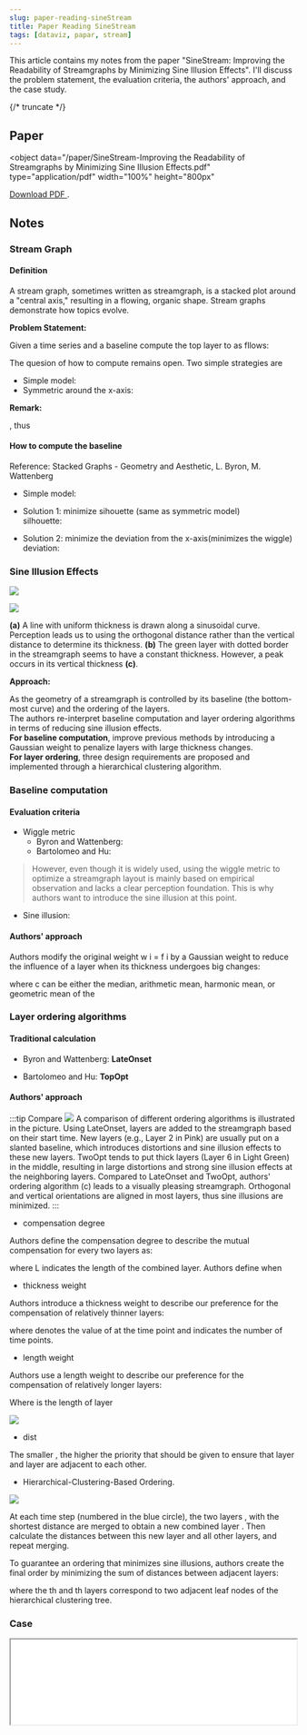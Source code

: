 ```yaml
---
slug: paper-reading-sineStream
title: Paper Reading SineStream
tags: [dataviz, papar, stream]
---
```



This article contains my notes from the paper "SineStream: Improving the Readability of Streamgraphs by Minimizing Sine Illusion Effects". I'll discuss the problem statement, the evaluation criteria, the authors' approach, and the case study.

{/* truncate */}

## Paper

<object
  data="/paper/SineStream-Improving the Readability of Streamgraphs by  Minimizing Sine Illusion Effects.pdf"
  type="application/pdf"
  width="100%"
  height="800px"
>
  <a href="/paper/SineStream-Improving the Readability of Streamgraphs by  Minimizing Sine Illusion Effects.pdf">
    Download PDF
  </a>
  .
</object>

## Notes

### Stream Graph

#### Definition

A stream graph, sometimes written as streamgraph, is a stacked plot around a "central axis," resulting in a flowing, organic shape. Stream graphs demonstrate how topics evolve.

**Problem Statement:**

Given a time series <InlineMath math="{f_1,f_2,...f_n}" /> and a baseline <InlineMath math="g_0" /> compute the top layer to <InlineMath math="f_i" /> as fllows:

<BlockMath math="g_i=g_0+\sum_{j=1}^if_j" />

The quesion of how to compute <InlineMath math="g_0" /> remains open. Two simple strategies are

- Simple model: <InlineMath math="g_0\ \equiv\ 0" />
- Symmetric around the x-axis: <InlineMath math="g_0\ =\ -\frac{1}{2}\sum_{i=1}^nf_i" />

**Remark:**

<InlineMath math="f_i\ =\ {f_i(t_0),f_i(t_1),...f_i(t_n)}" />, thus <InlineMath math="g_i\ =\ {g_i(t_0),g_i(t_1),...g_i(t_n)}" />

#### How to compute the baseline

Reference: Stacked Graphs - Geometry and Aesthetic, L. Byron, M. Wattenberg

- Simple model: <InlineMath math="g_0\ \equiv\ 0" />
- Solution 1: minimize sihouette (same as symmetric model)  
  silhouette: <InlineMath math="f(g_0)\ =\ g_0^2 + g_n^2\ =\ g_0^2+(g_0+\sum_{i=1}^nf_i)" />
  <InlineMath math="\frac{df}{dg_0} = 0\ \Longrightarrow\ g_0=-\frac{1}{2}\sum_{i=1}^nf_i" />
- Solution 2: minimize the deviation <InlineMath math="g_i" /> from the x-axis(minimizes the wiggle)  
  deviation: <InlineMath math="f(g_0)=\sum_{i=0}^ng_i^2"  />

  <InlineMath math="\frac{df}{dg_0} = 0\ \Longrightarrow\ g_0=-\frac{1}{n+1}\sum_{i=1}^n(n-i+1)f_i" />

### Sine Illusion Effects

![](https://kitee-1301346990.cos.ap-nanjing.myqcloud.com/Obsidian/202410151219328.png?imageSlim)

![](https://kitee-1301346990.cos.ap-nanjing.myqcloud.com/Obsidian/202410161816491.png?imageSlim)

**(a)** A line with uniform thickness is drawn along a sinusoidal curve. Perception leads us to using the orthogonal distance rather than the vertical distance to determine its thickness. **(b)** The green layer with dotted border in the streamgraph seems to have a constant thickness. However, a peak occurs in its vertical thickness **(c)**.

**Approach:**

As the geometry of a streamgraph is controlled by its baseline (the bottom-most curve) and the ordering of the layers.  
The authors re-interpret baseline computation and layer ordering algorithms in terms of reducing sine illusion effects.  
**For baseline computation**, improve previous methods by introducing a Gaussian weight to penalize layers with large thickness changes.  
**For layer ordering**, three design requirements are proposed and implemented through a hierarchical clustering algorithm.

### Baseline computation

#### Evaluation criteria

- Wiggle metric
  - Byron and Wattenberg:
    <BlockMath math="Wiggle=\sum_{i=1}^n(\frac{1}{2}(g_i'+g_{i-1}'))^2*w_i" />
  - Bartolomeo and Hu:
    <BlockMath math="Wiggle_{n1}=\sum_{i=1}^n\frac{|g_i'|+|g_{i-1}'|}{2}*w_i" />

> However, even though it is widely used, using the wiggle metric to optimize a streamgraph layout is mainly based on empirical observation and lacks a clear perception foundation. This is why authors want to introduce the sine illusion at this point.

- Sine illusion:

<BlockMath math="Illustion = Wiggle = \sum_{i=1}^n(\frac{1}{2}(g_i'+g_{i-1}'))^2*w_i = \sum_{i=1}^n(g_0'+\frac{1}{2}f_i'+\sum_{j=1}^{i-1}f_j')^2*w_i" />

#### Authors' approach

<BlockMath math="g_0' = -\frac{1}{\sum_{i=1}^nW_i}\sum_{i=0}^n\frac{1}{2}(\sum_{j=1}^if_j'+\sum_{j=1}^{i-1}f_j')w_i = -\frac{\sum_{i=1}^nw_i(f_1'+\sum_{j=1}^{i-1}(f_j'+f_{j+1}'))}{2\sum_{i=1}^nw_i}" />

Authors modify the original weight w i = f i by a Gaussian weight to reduce the influence of a layer when its thickness undergoes big changes:

<BlockMath math="w_i=exp(-\frac{f_i'^2}{2c^2})*f_i" />

where c can be either the median, arithmetic mean, harmonic mean, or geometric mean of the <InlineMath math="|f_1'|,|f_2'|,...,|f_n'|" />

### Layer ordering algorithms

#### Traditional calculation

- Byron and Wattenberg: **LateOnset**

- Bartolomeo and Hu: **TopOpt**

#### Authors' approach

:::tip Compare
![](https://kitee-1301346990.cos.ap-nanjing.myqcloud.com/Obsidian/202410171649625.png?imageSlim)
A comparison of different ordering algorithms is illustrated in the picture. Using LateOnset, layers are added to the streamgraph based on their start time. New layers (e.g., Layer 2 in Pink) are usually put on a slanted baseline, which introduces distortions and sine illusion effects to these new layers. TwoOpt tends to put thick layers (Layer 6 in Light Green) in the middle, resulting in large distortions and strong sine illusion effects at the neighboring layers. Compared to LateOnset and TwoOpt, authors' ordering algorithm (c) leads to a visually pleasing streamgraph. Orthogonal and vertical orientations are aligned in most layers, thus sine illusions are minimized.
:::

- compensation degree

Authors define the compensation degree <InlineMath math="comp(i,j)" /> to describe the mutual compensation for every two layers <InlineMath math="f_i,f_j" /> as:

<BlockMath math="comp(i,j) = \frac{1}{L}\sum_{t=0}^T\frac{|f_i'(t)+f_j'(t)|}{|f_i'(t)|+|f_j'(t)|}" />

where L indicates the length of the combined layer. Authors define <InlineMath math="\frac{|f_i'(t)+f_j'(t)|}{|f_i'(t)|+|f_j'(t)|} = 0" /> when <InlineMath math="|f_i'(t)|+|f_j'(t)| = 0" />

- thickness weight

Authors introduce a thickness weight to describe our preference for the compensation of relatively thinner layers:

<BlockMath math="w_{th}(i,j) = max\{f_i(t)+f_j(t):t\in[1,m]\}" />

where <InlineMath math="f_i(t)" /> denotes the value of <InlineMath math="f_i" /> at the time point <InlineMath math="t" /> and <InlineMath math="m" /> indicates the number of time points.

- length weight

Authors use a length weight to describe our preference for the compensation of relatively longer layers:

<BlockMath math="w_{len}(i,j)=max(\frac{m}{L_i},\frac{m}{L_j})" />

Where <InlineMath math="L_i" /> is the length of layer <InlineMath math="f_i" />

![](https://kitee-1301346990.cos.ap-nanjing.myqcloud.com/Obsidian/202410171705806.png?imageSlim)

- dist

<BlockMath math="dist(i,j)=comp(i,j)*w_{len}(i,j)*w_{th}(i,j)" />

The smaller <InlineMath math="dist(i, j)" />, the higher the priority that should be given to ensure that layer <InlineMath math="f_i" /> and layer <InlineMath math="f_j" /> are adjacent to each other.

- Hierarchical-Clustering-Based Ordering.

![](https://kitee-1301346990.cos.ap-nanjing.myqcloud.com/Obsidian/202410171708061.png?imageSlim)

At each time step (numbered in the blue circle), the two layers <InlineMath math="f_i" /> , <InlineMath math="f_j" /> with the shortest distance are merged to obtain a new combined layer <InlineMath math="f_k={f_i+f_j}" />. Then calculate the distances between this new layer <InlineMath math="f_k" /> and all other layers, and repeat merging.

To guarantee an ordering that minimizes sine illusions, authors create the final order by minimizing the sum of distances between adjacent layers:

<BlockMath math="arg\ min\sum_{i=1}^{n-1}dist(i,i+1)" />

where the <InlineMath math="i" /> th and <InlineMath math="i+1" /> th layers correspond to two adjacent leaf nodes of the hierarchical clustering tree.

### Case

<iframe
  id="sineStream-demo"
  src="/demo/sineStream/index.html"
  width="100%"
  style={{ border: 'none' }}
  onLoad={(e) => {
    // Adjust iframe height to match content
    const iframe = e.target;
    iframe.style.height =
      iframe.contentWindow.document.documentElement.scrollHeight + 'px';
  }}
/>

:::tip

In the demo above, the code for SineStream has been reorganized by me. If you need to view the original source code of the paper, please visit https://github.com/Ideas-Laboratory/SineStream. If you're interested in exploring other mature stream layout methods, you can visit https://d3js.org/d3-shape/stack.

:::
